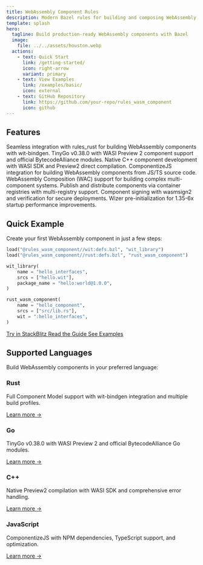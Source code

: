 ```yaml
---
title: WebAssembly Component Rules
description: Modern Bazel rules for building and composing WebAssembly components with multi-language support.
template: splash
hero:
  tagline: Build production-ready WebAssembly components with Bazel
  image:
    file: ../../assets/houston.webp
  actions:
    - text: Quick Start
      link: /getting-started/
      icon: right-arrow
      variant: primary
    - text: View Examples
      link: /examples/basic/
      icon: external
    - text: GitHub Repository
      link: https://github.com/your-repo/rules_wasm_component
      icon: github
---
```



## Features

<CardGrid stagger>
	<Card title="Rust Integration" icon="seti:rust">
		Seamless integration with rules_rust for building WebAssembly components with wit-bindgen.
	</Card>
	<Card title="Go Support" icon="seti:go">
		TinyGo v0.38.0 with WASI Preview 2 component support and official BytecodeAlliance modules.
	</Card>
	<Card title="C++ Components" icon="seti:cpp">
		Native C++ component development with WASI SDK and Preview2 direct compilation.
	</Card>
	<Card title="JavaScript/TypeScript" icon="seti:javascript">
		ComponentizeJS integration for building WebAssembly components from JS/TS source code.
	</Card>
	<Card title="WAC Composition" icon="puzzle">
		WebAssembly Composition (WAC) support for building complex multi-component systems.
	</Card>
	<Card title="OCI Publishing" icon="docker">
		Publish and distribute components via container registries with multi-registry support.
	</Card>
	<Card title="Digital Signing" icon="lock">
		Component signing with wasmsign2 and verification for secure deployments.
	</Card>
	<Card title="Performance" icon="rocket">
		Wizer pre-initialization for 1.35-6x startup performance improvements.
	</Card>
</CardGrid>

## Quick Example

Create your first WebAssembly component in just a few steps:

```python title="BUILD.bazel"
load("@rules_wasm_component//wit:defs.bzl", "wit_library")
load("@rules_wasm_component//rust:defs.bzl", "rust_wasm_component")

wit_library(
    name = "hello_interfaces",
    srcs = ["hello.wit"],
    package_name = "hello:world@1.0.0",
)

rust_wasm_component(
    name = "hello_component",
    srcs = ["src/lib.rs"],
    wit = ":hello_interfaces",
)
```

<div class="demo-buttons">
  <a href="https://stackblitz.com/github/your-repo/rules_wasm_component/tree/main/examples/basic" class="demo-button">
    Try in StackBlitz
  </a>
  <a href="/getting-started/" class="demo-button">
    Read the Guide
  </a>
  <a href="/examples/" class="demo-button">
    See Examples
  </a>
</div>

## Supported Languages

Build WebAssembly components in your preferred language:

<div class="feature-grid">
  <div class="feature-card">
    <h3>Rust</h3>
    <p>Full Component Model support with wit-bindgen integration and multiple build profiles.</p>
    <a href="/languages/rust/">Learn more →</a>
  </div>
  <div class="feature-card">
    <h3>Go</h3>
    <p>TinyGo v0.38.0 with WASI Preview 2 and official BytecodeAlliance Go modules.</p>
    <a href="/languages/go/">Learn more →</a>
  </div>
  <div class="feature-card">
    <h3>C++</h3>
    <p>Native Preview2 compilation with WASI SDK and comprehensive error handling.</p>
    <a href="/languages/cpp/">Learn more →</a>
  </div>
  <div class="feature-card">
    <h3>JavaScript</h3>
    <p>ComponentizeJS with NPM dependencies, TypeScript support, and optimization.</p>
    <a href="/languages/javascript/">Learn more →</a>
  </div>
</div>
